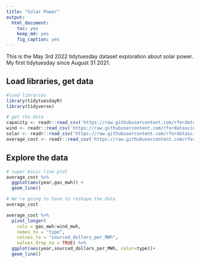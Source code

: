 ```yaml
---
title: "Solar Power"
output: 
  html_document: 
    toc: yes
    keep_md: yes
    fig_caption: yes
---
```


This is the May 3rd 2022 tidytuesday dataset exploration about solar power. My first tidytuesday since August 31 2021. 

## Load libraries, get data 
```r
#load libraries
library(tidytuesdayR)
library(tidyverse)

# get the data
capacity <- readr::read_csv('https://raw.githubusercontent.com/rfordatascience/tidytuesday/master/data/2022/2022-05-03/capacity.csv')
wind <- readr::read_csv('https://raw.githubusercontent.com/rfordatascience/tidytuesday/master/data/2022/2022-05-03/wind.csv')
solar <- readr::read_csv('https://raw.githubusercontent.com/rfordatascience/tidytuesday/master/data/2022/2022-05-03/solar.csv')
average_cost <- readr::read_csv('https://raw.githubusercontent.com/rfordatascience/tidytuesday/master/data/2022/2022-05-03/average_cost.csv')
```

## Explore the data
```r
# super basic line plot
average_cost %>%
  ggplot(aes(year,gas_mwh)) +
  geom_line()
```
```r
# We're going to have to reshape the data
average_cost
```

```r
average_cost %>%
  pivot_longer(
    cols = gas_mwh:wind_mwh, 
    names_to = "type", 
    values_to = "sourced_dollars_per_MWh",
    values_drop_na = TRUE) %>%
  ggplot(aes(year,sourced_dollars_per_MWh, color=type))+
  geom_line()
```


